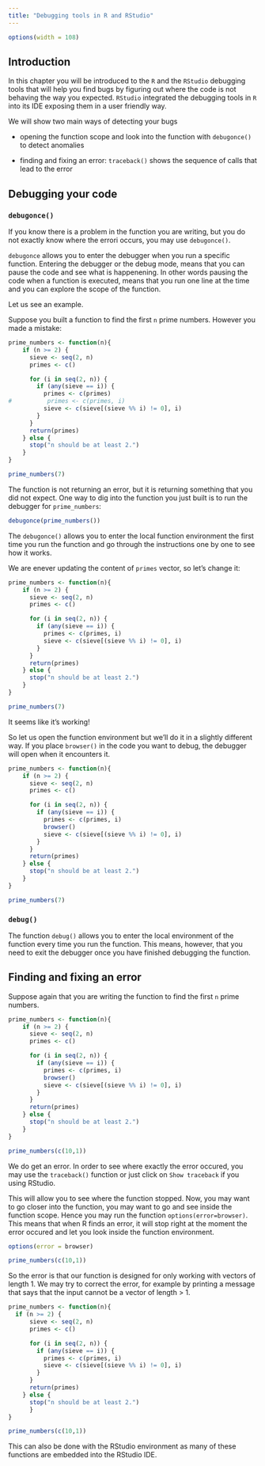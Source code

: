 ```yaml
---
title: "Debugging tools in R and RStudio"
---
```



```r
options(width = 108)
```


## Introduction

In this chapter you will be introduced to the `R` and the `RStudio` debugging tools that will help you find bugs by figuring out where the code is not behaving the way you expected. `RStudio` integrated the debugging tools in `R` into its IDE exposing them in a user friendly way. 

We will show two main ways of detecting your bugs

* opening the function scope and look into the function with `debugonce()` to detect anomalies

* finding and fixing an error: `traceback()` shows the sequence of calls that lead to the error


## Debugging your code

### `debugonce()`

If you know there is a problem in the function you are writing, but you do not exactly know where the errori occurs, you may use  `debugonce()`.

`debugonce` allows you to enter the debugger when you run a specific function. Entering the debugger or the debug mode, means that you can pause the code and see what is happenening. In other words pausing the code when a function is executed, means that you run one line at the time and you can explore the scope of the function.

Let us see an example.

Suppose you built a function to find the first `n` prime numbers. However you made a mistake:

```r
prime_numbers <- function(n){
    if (n >= 2) {
      sieve <- seq(2, n)
      primes <- c()

      for (i in seq(2, n)) {
        if (any(sieve == i)) {
          primes <- c(primes)
#          primes <- c(primes, i)
          sieve <- c(sieve[(sieve %% i) != 0], i)
        }
      }
      return(primes)
    } else {
      stop("n should be at least 2.")
    }
}

prime_numbers(7)

```

The function is not returning an error, but it is returning something that you did not expect. One way to dig into the function you just built is to run the debugger for `prime_numbers`:

```r
debugonce(prime_numbers())
```

The `debugonce()` allows you to enter the local function environment the first time you run the function and go through the instructions one by one to see how it works.

We are enever updating the content of `primes` vector, so let's change it:

```r
prime_numbers <- function(n){
    if (n >= 2) {
      sieve <- seq(2, n)
      primes <- c()

      for (i in seq(2, n)) {
        if (any(sieve == i)) {
          primes <- c(primes, i)
          sieve <- c(sieve[(sieve %% i) != 0], i)
        }
      }
      return(primes)
    } else {
      stop("n should be at least 2.")
    }
}

prime_numbers(7)

```

It seems like it's working!

So let us open the function environment but we'll do it in a slightly different way. If you place `browser()` in the code you want to debug, the debugger will open when it encounters it.

```r

prime_numbers <- function(n){
    if (n >= 2) {
      sieve <- seq(2, n)
      primes <- c()

      for (i in seq(2, n)) {
        if (any(sieve == i)) {
          primes <- c(primes, i)
          browser()
          sieve <- c(sieve[(sieve %% i) != 0], i)
        }
      }
      return(primes)
    } else {
      stop("n should be at least 2.")
    }
}

prime_numbers(7)

```


### `debug()`

The function `debug()` allows you to enter the local environment of the function every time you run the function. This means, however, that you need to exit the debugger once you have finished debugging the function.


## Finding and fixing an error

Suppose again that you are writing the function to find the first `n` prime numbers.


```r

prime_numbers <- function(n){
    if (n >= 2) {
      sieve <- seq(2, n)
      primes <- c()

      for (i in seq(2, n)) {
        if (any(sieve == i)) {
          primes <- c(primes, i)
          browser()
          sieve <- c(sieve[(sieve %% i) != 0], i)
        }
      }
      return(primes)
    } else {
      stop("n should be at least 2.")
    }
}

prime_numbers(c(10,1))

```

We do get an error. In order to see where exactly the error occured, you may use the `traceback()` function or just click on `Show traceback` if you using RStudio.

This will allow you to see where the function stopped. Now, you may want to go closer into the function, you may want to go and see inside the function scope. Hence you may run the function `options(error=browser)`. This means that when R finds an error, it will stop right at the moment the error occured and let you look inside the function environment.

```r

options(error = browser)

prime_numbers(c(10,1))

```

So the error is that our function is designed for only working with vectors of length 1. We may try to correct the error, for example by printing a message that says that the input cannot be a vector of length > 1.


```r

prime_numbers <- function(n){
  if (n >= 2) {
      sieve <- seq(2, n)
      primes <- c()

      for (i in seq(2, n)) {
        if (any(sieve == i)) {
          primes <- c(primes, i)
          sieve <- c(sieve[(sieve %% i) != 0], i)
        }
      }
      return(primes)
    } else {
      stop("n should be at least 2.")
      }
}

prime_numbers(c(10,1))

```

<!--
Rifare esempio di traceback
-->

This can also be done with the RStudio environment as many of these functions are embedded into the RStudio IDE.


<!--
Aggiungere debugging da RStudio
-->
